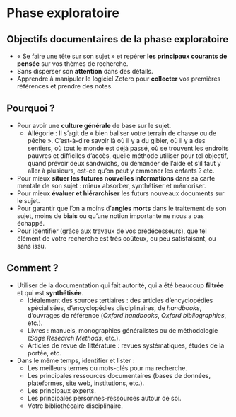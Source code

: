 # Phase exploratoire

## Objectifs documentaires de la phase exploratoire

-   « Se faire une tête sur son sujet » et repérer **les principaux courants de pensée** sur vos thèmes de recherche.
-   Sans disperser son **attention** dans des détails.
-   Apprendre à manipuler le logiciel Zotero pour **collecter** vos premières références et prendre des notes.

## Pourquoi ?

-   Pour avoir une **culture générale** de base sur le sujet.
    -   Allégorie : Il s'agit de « bien baliser votre terrain de chasse ou de pêche ». C'est-à-dire savoir là où il y a du gibier, où il y a des sentiers, où tout le monde est déjà passé, où se trouvent les endroits pauvres et difficiles d'accès, quelle méthode utiliser pour tel objectif, quand prévoir deux sandwichs, où demander de l'aide et s'il faut y aller à plusieurs, est-ce qu'on peut y emmener les enfants ? etc.
-   Pour mieux **situer les futures nouvelles informations** dans sa carte mentale de son sujet : mieux absorber, synthétiser et mémoriser.
-   Pour mieux **évaluer et hiérarchiser** les futurs nouveaux documents sur le sujet.
-   Pour garantir que l'on a moins d'**angles morts** dans le traitement de son sujet, moins de **biais** ou qu'une notion importante ne nous a pas échappé.
-   Pour identifier (grâce aux travaux de vos prédécesseurs), que tel élément de votre recherche est très coûteux, ou peu satisfaisant, ou sans issu.

## Comment ?

-   Utiliser de la documentation qui fait autorité, qui a été beaucoup **filtrée** et qui est **synthétisée**.
    -   Idéalement des sources tertiaires : des articles d'encyclopédies spécialisées, d'encyclopédies disciplinaires, de *handbooks*, d'ouvrages de référence (*Oxford handbooks*, *Oxford bibliographies*, etc.).
    -   Livres : manuels, monographies généralistes ou de méthodologie (*Sage Research Methods*, etc.).
    -   Articles de revue de littérature : revues systématiques, études de la portée, etc.
-   Dans le même temps, identifier et lister :
    -   Les meilleurs termes ou mots-clés pour ma recherche.
    -   Les principales ressources documentaires (bases de données, plateformes, site web, institutions, etc.).
    -   Les principaux experts.
    -   Les principales personnes-ressources autour de soi.
    -   Votre bibliothécaire disciplinaire.
